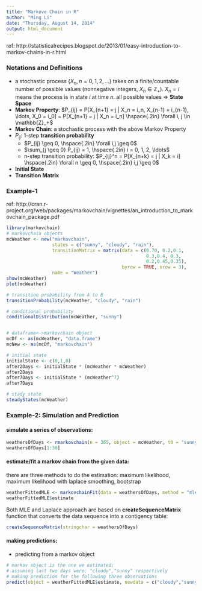 ```yaml
---
title: "Markove Chain in R"
author: "Ming Li"
date: "Thursday, August 14, 2014"
output: html_document
---
```


ref: http://statisticalrecipes.blogspot.de/2013/01/easy-introduction-to-markov-chains-in-r.html

### Notations and Definitions 

* a stochastic process $\left \{ X_{n},n=0,1,2,... \right \}$ takes on a finite/countable number of 
possible values (nonnegative integers, $X_n \in \mathbb{Z}_+$). $X_{n}=i$ means the process is in state $i$ at time $n$.
all possible values => **State Space**
* **Markov Property**: $P_{ij} = P[X_{n+1} = j | X_n = i_n, X_{n-1} = i_{n-1}, \ldots, X_0 = i_0] = P[X_{n+1} = j | X_n = i_n] \hspace{.2in} \forall i, j \in \mathbb{Z}_+$
* **Markov Chain**: a stochastic process with the above Markov Property
* $P_{ij}$: 1-step **transition probability**
    + $P_{ij} \geq 0, \hspace{.2in} \forall i,j \geq 0$
    + $\sum_{j \geq 0} P_{ij} = 1, \hspace{.2in} i = 0, 1, 2, \ldots$
    + n-step transition probability: $P_{ij}^n = P[X_{n+k} = j | X_k = i] \hspace{.2in} \forall n \geq 0, \hspace{.2in} i,j \geq 0$
* **Initial State**
* **Transition Matrix**

### Example-1 

ref: http://cran.r-project.org/web/packages/markovchain/vignettes/an_introduction_to_markovchain_package.pdf

```r
library(markovchain)
# markovchain objects
mcWeather <- new("markovchain",
                 states = c("sunny", "cloudy", "rain"),
                 transitionMatrix = matrix(data = c(0.70, 0.2,0.1,
                                                    0.3,0.4, 0.3,
                                                    0.2,0.45,0.35),
                                           byrow = TRUE, nrow = 3),
                 name = "Weather")
show(mcWeather)
plot(mcWeather)

# transition probability from A to B
transitionProbability(mcWeather, "cloudy", "rain")

# conditional probability
conditionalDistribution(mcWeather, "sunny")


# dataframe<->markovchain object
mcDf <- as(mcWeather, "data.frame")
mcNew <- as(mcDf, "markovchain")

# initial state
initialState <- c(0,1,0)
after2Days <- initialState * (mcWeather * mcWeather)
after2Days
after7Days <- initialState * (mcWeather^7)
after7Days

# stady state
steadyStates(mcWeather)
```

### Example-2:  Simulation and Prediction 

#### simulate a series of observations:

```r
weathersOfDays <- rmarkovchain(n = 365, object = mcWeather, t0 = "sunny")
weathersOfDays[1:30]
```

#### estimate/fit a markov chain from the given data:

there are three methods to do the estimation: 
maximum likelihood, maximum likelihood with laplace smoothing, bootstrap

```r
weatherFittedMLE <- markovchainFit(data = weathersOfDays, method = "mle", name = "Weather MLE")
weatherFittedMLE$estimate
```

Both MLE and Laplace approach are based on **createSequenceMatrix** function that converts the data sequence into a contigency table:

```r
createSequenceMatrix(stringchar = weathersOfDays)
```

#### making predictions:

* predicting from a markov object
```r
# markov object is the one we estimated;
# assuming last two days were: "cloudy","sunny" respectively
# making prediction for the following three observations
predict(object = weatherFittedMLE$estimate, newdata = c("cloudy","sunny"),n.ahead = 3)
```

